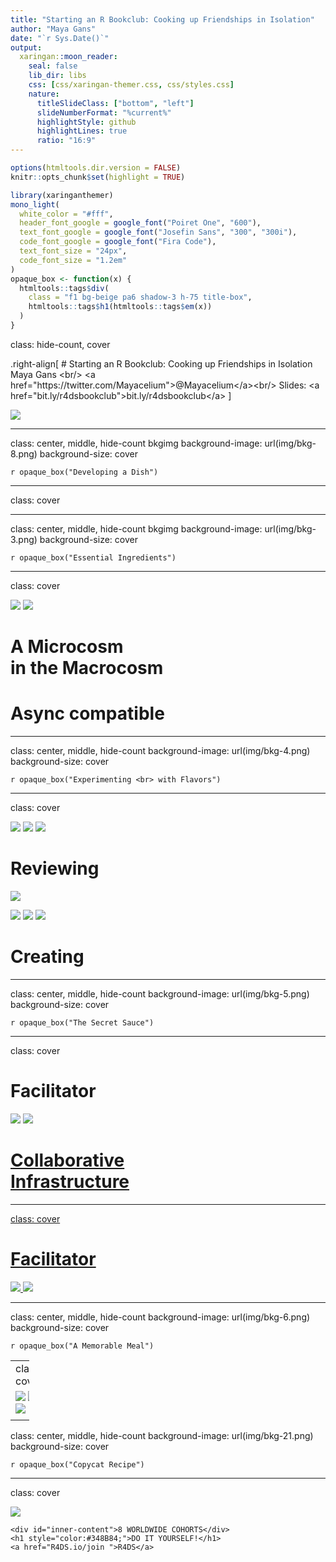 ```yaml
---
title: "Starting an R Bookclub: Cooking up Friendships in Isolation"
author: "Maya Gans"
date: "`r Sys.Date()`"
output:
  xaringan::moon_reader:
    seal: false
    lib_dir: libs
    css: [css/xaringan-themer.css, css/styles.css]
    nature:
      titleSlideClass: ["bottom", "left"]
      slideNumberFormat: "%current%"
      highlightStyle: github
      highlightLines: true
      ratio: "16:9"
---
```


```r
options(htmltools.dir.version = FALSE)
knitr::opts_chunk$set(highlight = TRUE)
```

```r
library(xaringanthemer)
mono_light(
  white_color = "#fff",
  header_font_google = google_font("Poiret One", "600"),
  text_font_google = google_font("Josefin Sans", "300", "300i"),
  code_font_google = google_font("Fira Code"),
  text_font_size = "24px",
  code_font_size = "1.2em"
)
opaque_box <- function(x) {
  htmltools::tags$div(
    class = "f1 bg-beige pa6 shadow-3 h-75 title-box",
    htmltools::tags$h1(htmltools::tags$em(x))
  )
}
```

class: hide-count, cover

.right-align[
# Starting an R Bookclub: Cooking up Friendships in Isolation
Maya Gans <br/>
<a href="https://twitter.com/Mayacelium">@Mayacelium</a><br/>
Slides: <a href="bit.ly/r4dsbookclub">bit.ly/r4dsbookclub</a>
]

<img src="img/cover.png" id="cover">


---

class: center, middle, hide-count bkgimg
background-image: url(img/bkg-8.png)
background-size: cover

`r opaque_box("Developing a Dish")`

---

class: cover

---

class: center, middle, hide-count bkgimg
background-image: url(img/bkg-3.png)
background-size: cover

`r opaque_box("Essential Ingredients")`

---

class: cover

<img src="img/artdeco-1.png" id="artdeco-1"></img>
<img src="img/artdeco-1.png" id="artdeco-2"></img>

<div id="essential-1"><h1>A Microcosm <br> in the Macrocosm</h1></div>
<div id="essential-2"><h1>Async compatible</h1></div>

---

class: center, middle, hide-count
background-image: url(img/bkg-4.png)
background-size: cover

`r opaque_box("Experimenting <br> with Flavors")`

---

class: cover

<img src="img/artdeco-2.png" id="artdeco-3"></img>
<img src="img/artdeco-2.png" id="artdeco-4"></img>
<img src="img/artdeco-2.png" id="artdeco-5"></img>

<div id="experimenting-1"><h1>Reviewing</h1></div>

<img src="img/arrow.png" id="arrow"></img>

<img src="img/artdeco-3.png" id="artdeco-6"></img>
<img src="img/artdeco-3.png" id="artdeco-7"></img>
<img src="img/artdeco-3.png" id="artdeco-8"></img>

<div id="experimenting-2"><h1>Creating</h1></div>

---

class: center, middle, hide-count
background-image: url(img/bkg-5.png)
background-size: cover

`r opaque_box("The Secret Sauce")`

---

class: cover

<div id="sauce-1"><h1>Facilitator</h1></div>

<img src="img/artdeco-1.png" id="artdeco-9"></img>
<img src="img/artdeco-3.png" id="artdeco-10"></img>
    
<div id="sauce-2"><a target="_blank" href="https://github.com/r4ds/bookclub-Advanced_R"><h1 id="collab">Collaborative <br> Infrastructure</h1></div>

---

class: cover

<div id="sauce-1"><h1>Facilitator</h1></div>

<img src="img/artdeco-1.png" id="artdeco-9"></img>
<img src="img/artdeco-3.png" id="artdeco-10"></img>
    
<a target="_blank" href="https://github.com/r4ds/bookclub-Advanced_R">
<div id="sauce-3"></div>
</a>
    
---

class: center, middle, hide-count
background-image: url(img/bkg-6.png)
background-size: cover

`r opaque_box("A Memorable Meal")`

---
class: cover

<img src="img/artdeco-2.png" id="artdeco-11"></img>
<img src="img/artdeco-2.png" id="artdeco-12"></img>
<img src="img/artdeco-2.png" id="artdeco-13"></img>

<div class="wrapper-three">
<div class="little-wrapper">GitHub <br> Collaboration</div>
<div class="little-wrapper">RMarkdown <br> Skills</div>
<div class="little-wrapper">Presentation <br> Skills</div>
</div>


---

class: center, middle, hide-count
background-image: url(img/bkg-21.png)
background-size: cover

`r opaque_box("Copycat Recipe")`

---

class: cover

<div class="wrapper">
   <img src="img/artdeco-4.png" id="artdeco-14"></img>
  <div id="wrapper-inner">
    <div id="inner-content">8 WORLDWIDE COHORTS</div>
    <h1 style="color:#348B84;">DO IT YOURSELF!</h1>
    <a href="R4DS.io/join ">R4DS</a>
  </div>
</div>